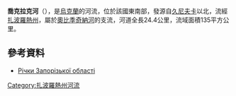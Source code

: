 '''喬克拉克河'''（{{lang-uk|Чокрак}}），是[[烏克蘭|烏克蘭]]的河流，位於該國東南部，發源自[[久尼夫卡_(普里莫爾斯克區)|久尼夫卡]]以北，流經[[扎波羅熱州|扎波羅熱州]]，屬於[[奧比季奇納河|奧比季奇納河]]的支流，河道全長24.4公里，流域面積135平方公里。

==參考資料==
* [https://archive.is/20121205080230/http://rybohorona.zp.ua/ljubytelske-rybalstvo/richky-zaporizkoji-oblasti Річки Запорізької області]

{{DEFAULTSORT:Чокрак (притока Обитічної)}}
[[Category:扎波羅熱州河流|Category:扎波羅熱州河流]]


{{Ukraine-river-stub}}
